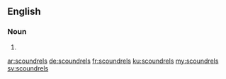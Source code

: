 ==English==

===Noun===
{{head|en|plural}}

# {{plural of|scoundrel|lang=en}}

[[ar:scoundrels]]
[[de:scoundrels]]
[[fr:scoundrels]]
[[ku:scoundrels]]
[[my:scoundrels]]
[[sv:scoundrels]]
